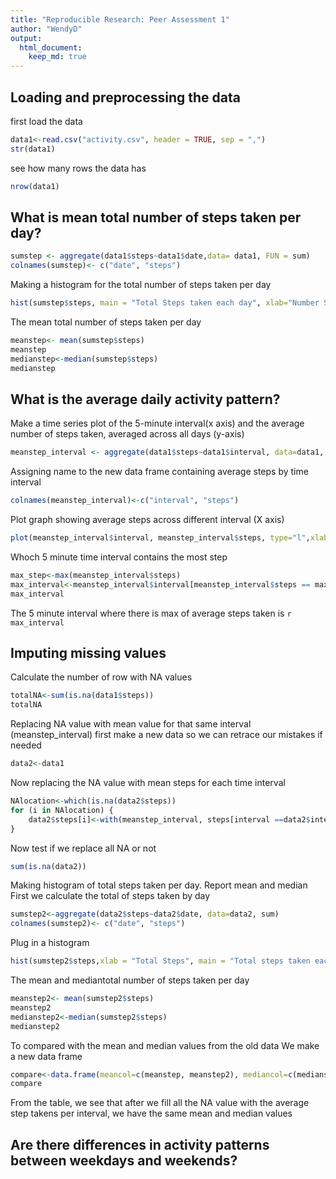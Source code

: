 ```yaml
---
title: "Reproducible Research: Peer Assessment 1"
author: "WendyD"
output: 
  html_document:
    keep_md: true
---
```


## Loading and preprocessing the data
first load the data
```r
data1<-read.csv("activity.csv", header = TRUE, sep = ",")
str(data1)
```

see how many rows the data has
```r
nrow(data1)
```

## What is mean total number of steps taken per day?
```r
sumstep <- aggregate(data1$steps~data1$date,data= data1, FUN = sum)
colnames(sumstep)<- c("date", "steps")
```


Making a histogram for the total number of steps taken per day
```r
hist(sumstep$steps, main = "Total Steps taken each day", xlab="Number Steps")
```

The mean total number of steps taken per day
```r
meanstep<- mean(sumstep$steps)
meanstep
medianstep<-median(sumstep$steps)
medianstep

```


## What is the average daily activity pattern?
Make a time series plot of the 5-minute interval(x axis) and the average number of steps taken, averaged across all days (y-axis)

```r
meanstep_interval <- aggregate(data1$steps~data1$interval, data=data1, mean)
```

Assigning name to the new data frame containing average steps by time interval
```r
colnames(meanstep_interval)<-c("interval", "steps")
```

Plot graph showing average steps across different interval (X axis)
```r
plot(meanstep_interval$interval, meanstep_interval$steps, type="l",xlab="Interval", ylab="Steps", main= "Average Daily Activity Pattern ")
```
Whoch 5 minute time interval contains the most step
```r
max_step<-max(meanstep_interval$steps)
max_interval<-meanstep_interval$interval[meanstep_interval$steps == max_step]
max_interval
```
The 5 minute interval where there is max of average steps taken is `r max_interval`

## Imputing missing values
Calculate the number of row with NA values
```r
totalNA<-sum(is.na(data1$steps))
totalNA
```
Replacing NA value with mean value for that same interval (meanstep_interval)
first make a new data so we can retrace our mistakes if needed
```r
data2<-data1
```
Now replacing the NA value with mean steps for each time interval
```r
NAlocation<-which(is.na(data2$steps))
for (i in NAlocation) {
    data2$steps[i]<-with(meanstep_interval, steps[interval ==data2$interval[i]])
}

```
Now test if we replace all NA or not
```r
sum(is.na(data2))
```
Making histogram of total steps taken per day. Report mean and median
First we calculate the total of steps taken by day
```r
sumstep2<-aggregate(data2$steps~data2$date, data=data2, sum)
colnames(sumstep2)<- c("date", "steps")

```
Plug in a histogram

```r
hist(sumstep2$steps,xlab = "Total Steps", main = "Total steps taken each day")
```

The mean and mediantotal number of steps taken per day

```r
meanstep2<- mean(sumstep2$steps)
meanstep2
medianstep2<-median(sumstep2$steps)
medianstep2
```

To compared with the mean and median values from the old data
We make a new data frame
```r
compare<-data.frame(meancol=c(meanstep, meanstep2), mediancol=c(medianstep, medianstep2))
compare
```
From the table, we see that after we fill all the NA value with the average step takens per interval, we have the same mean and median values



## Are there differences in activity patterns between weekdays and weekends?


